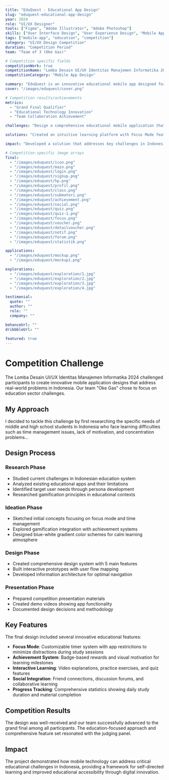 ```yaml
---
title: "EduQuest - Educational App Design"
slug: "eduquest-educational-app-design"
year: 2024
role: "UI/UX Designer"
tools: ["Figma", "Adobe Illustrator", "Adobe Photoshop"]
skills: ["User Interface Design", "User Experience Design", "Mobile App Design", "Prototyping"]
tags: ["mobile-app", "education", "competition"]
category: "UI/UX Design Competition"
duration: "Competition Period"
team: "Team of 3 (Oke Gas)"

# Competition specific fields
competitionWork: true
competitionName: "Lomba Desain UI/UX Identitas Manajemen Informatika 2024"
competitionCategory: "Mobile App Design"

summary: "EduQuest is an innovative educational mobile app designed for middle and high school students, featuring focus mode, gamification, and personalized learning experiences."
cover: "/images/eduquest/cover.png"

# Competition results/achievements
metrics:
  - "Grand Final Qualifier"
  - "Educational Technology Innovation"
  - "Team Collaboration Achievement"

challenges: "Design a comprehensive educational mobile application that helps students overcome learning difficulties, manage study time effectively, and increase motivation through gamification elements."

solutions: "Created an intuitive learning platform with Focus Mode featuring customizable timers, achievement system with rewards, interactive quizzes, discussion forums, progress tracking statistics, and personalized tutorials."

impact: "Developed a solution that addresses key challenges in Indonesian education, supporting self-directed learning and improving accessibility to quality education through digital technology."

# Competition-specific image arrays
final:
  - "/images/eduquest/icon.png"
  - "/images/eduquest/main.png"
  - "/images/eduquest/login.png"
  - "/images/eduquest/signup.png"
  - "/images/eduquest/hp.png"
  - "/images/eduquest/profil.png"
  - "/images/eduquest/class.png"
  - "/images/eduquest/submateri.png"
  - "/images/eduquest/achievement.png"
  - "/images/eduquest/social.png"
  - "/images/eduquest/quiz.png"
  - "/images/eduquest/quiz-1.png"
  - "/images/eduquest/focus.png"
  - "/images/eduquest/voucher.png"
  - "/images/eduquest/detailvoucher.png"
  - "/images/eduquest/notif.png"
  - "/images/eduquest/forum.png"
  - "/images/eduquest/statistik.png"

applications:
  - "/images/eduquest/mockup.png"
  - "/images/eduquest/mockup1.png"

explorations:
  - "/images/eduquest/exploration/1.jpg"
  - "/images/eduquest/exploration/2.jpg"
  - "/images/eduquest/exploration/3.jpg"
  - "/images/eduquest/exploration/4.jpg"

testimonial:
  quote: ""
  author: ""
  role: ""
  company: ""

behanceUrl: ""
dribbbleUrl: ""

featured: true
---
```


# Competition Challenge

The Lomba Desain UI/UX Identitas Manajemen Informatika 2024 challenged participants to create innovative mobile application designs that address real-world problems in Indonesia. Our team "Oke Gas" chose to focus on education sector challenges.

## My Approach

I decided to tackle this challenge by first researching the specific needs of middle and high school students in Indonesia who face learning difficulties such as time management issues, lack of motivation, and concentration problems...

## Design Process

### Research Phase
- Studied current challenges in Indonesian education system
- Analyzed existing educational apps and their limitations
- Identified target user needs through persona development
- Researched gamification principles in educational contexts

### Ideation Phase
- Sketched initial concepts focusing on focus mode and time management
- Explored gamification integration with achievement systems
- Designed blue-white gradient color schemes for calm learning atmosphere

### Design Phase
- Created comprehensive design system with 5 main features
- Built interactive prototypes with user flow mapping
- Developed information architecture for optimal navigation

### Presentation Phase
- Prepared competition presentation materials
- Created demo videos showing app functionality
- Documented design decisions and methodology

## Key Features

The final design included several innovative educational features:

- **Focus Mode**: Customizable timer system with app restrictions to minimize distractions during study sessions
- **Achievement System**: Badge-based rewards and visual motivation for learning milestones
- **Interactive Learning**: Video explanations, practice exercises, and quiz features
- **Social Integration**: Friend connections, discussion forums, and collaborative learning
- **Progress Tracking**: Comprehensive statistics showing daily study duration and material completion

## Competition Results

The design was well-received and our team successfully advanced to the grand final among all participants. The education-focused approach and comprehensive feature set resonated with the judging panel.

## Impact

The project demonstrated how mobile technology can address critical educational challenges in Indonesia, providing a framework for self-directed learning and improved educational accessibility through digital innovation.